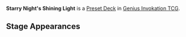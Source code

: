'''Starry Night's Shining Light''' is a [[Preset Deck]] in [[Genius Invokation TCG]].

{{Genius Invokation TCG Deck
|title     = Starry Night's Shining Light
|type      = Preset
|card_back = Origin
|card_box  = Mondstadt
|lineup    = Layla;Diluc;Xiangling
|action    = Light's Remit;Light's Remit;Flowing Flame;Flowing Flame;Sacrificial Greatsword;Wolf's Gravestone;Beacon of the Reed Sea;Crimson Witch of Flames;Crimson Witch of Flames;Vanarana;Paimon;Paimon;Katheryne;Wagner;Ellin;Ellin;Dunyarzad;Rana;Rana;Elemental Resonance: Woven Flames;Elemental Resonance: Woven Flames;Elemental Resonance: Fervent Flames;Elemental Resonance: Fervent Flames;The Bestest Travel Companion!;The Bestest Travel Companion!;Toss-Up;Strategize;Leave It to Me!;Lotus Flower Crisp;Mushroom Pizza
}}

==Stage Appearances==
{{Genius Invokation TCG Stage Appearances}}
